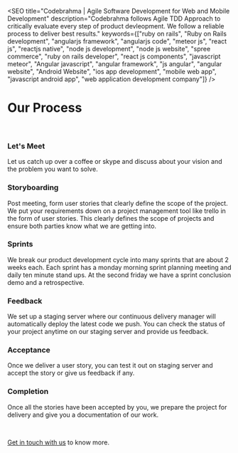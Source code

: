 
<SEO
  title="Codebrahma | Agile Software Development for Web and Mobile Development"
  description="Codebrahma follows Agile TDD Approach to critically evaluate every step of product devleopment. We follow a reliable process to deliver best results."
  keywords={["ruby on rails", "Ruby on Rails development", "angularjs framework", "angularjs code", "meteor js", "react js", "reactjs native", "node js development", "node js website", "spree commerce", "ruby on rails developer", "react js components", "javascript meteor", "Angular javascript", "angular framework", "js angular", "angular website", "Android Website", "ios app development", "mobile web app", "javascript android app", "web application development company"]}
/>

# Our Process

<br/>

### Let's Meet

Let us catch up over a coffee or skype and discuss about your vision and the problem you want to solve.

### Storyboarding

Post meeting, form user stories that clearly define the scope of the project. We put your requirements down on a project management tool like trello in the form of user stories. This clearly defines the scope of projects and ensure both parties know what we are getting into.

### Sprints

We break our product development cycle into many sprints that are about 2 weeks each. Each sprint has a monday morning sprint planning meeting and daily ten minute stand ups. At the second friday we have a sprint conclusion demo and a retrospective.

### Feedback

We set up a staging server where our continuous delivery manager will automatically deploy the latest code we push. You can check the status of your project anytime on our staging server and provide us feedback.

### Acceptance

Once we deliver a user story, you can test it out on staging server and accept the story or give us feedback if any.

### Completion

Once all the stories have been accepted by you, we prepare the project for delivery and give you a documentation of our work.

<br/>

[Get in touch with us](/contact) to know more.
